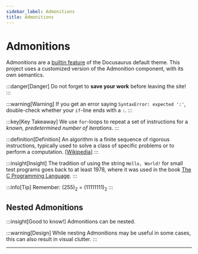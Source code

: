 ```yaml
---
sidebar_label: Admonitions
title: Admonitions
---
```


# Admonitions
Admonitions are a [builtin feature](https://docusaurus.io/docs/markdown-features/admonition) of the Docusaurus default theme. This project uses a customized version of
the Admonition component, with its own semantics.

:::danger[Danger]
Do not forget to **save your work** before leaving the site!
:::

:::warning[Warning]
If you get an error saying `SyntaxError: expected ':'`, double-check whether your `if`-line ends with a `:`.
:::

:::key[Key Takeaway]
We use `for`-loops to repeat a set of instructions for a _known, predetermined number of iterations_.
:::

:::definition[Definition]
An algorithm is a finite sequence of rigorous instructions, typically used to solve a class of specific problems or to
perform a computation. [[Wikipedia](https://en.wikipedia.org/wiki/Algorithm)]
:::

:::insight[Insight]
The tradition of using the string `Hello, World!` for small test programs goes back to at least 1978, where it was used
in the book [The C Programming Language](https://en.wikipedia.org/wiki/The_C_Programming_Language).
:::

:::info[Tip]
Remember: (255)<sub>2</sub> = (11111111)<sub>2</sub>
:::

## Nested Admonitions
:::insight[Good to know!]
Admonitions can be nested.

:::warning[Design]
While nesting Admonitions may be useful in some cases, this can also result in visual clutter.
:::

---
